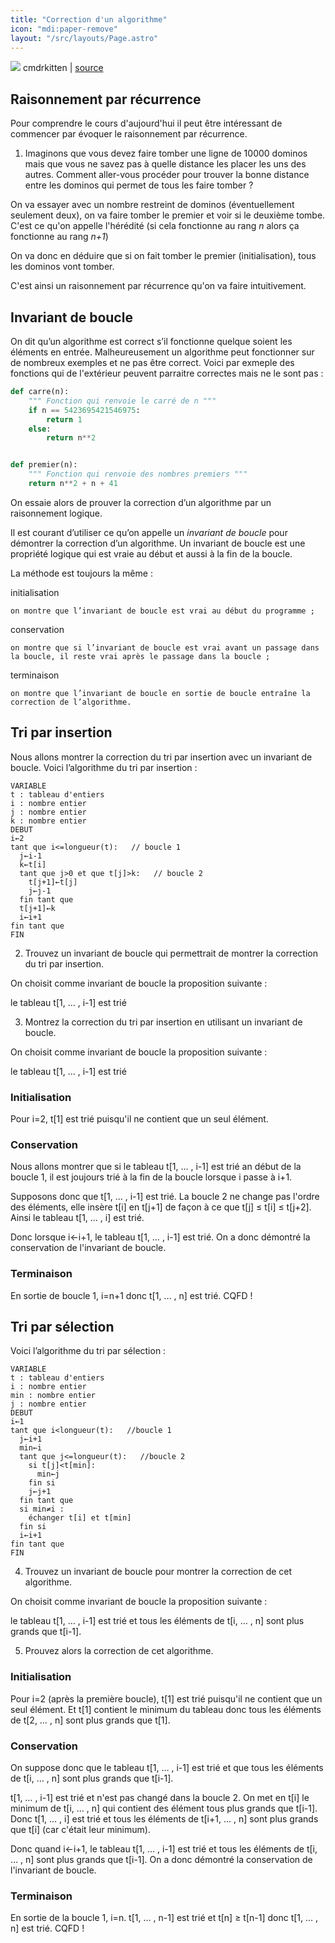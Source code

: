 ```yaml
---
title: "Correction d'un algorithme"
icon: "mdi:paper-remove"
layout: "/src/layouts/Page.astro"
---
```


![](/public/dominos.webp) cmdrkitten | [source](https://cmdrkitten.tumblr.com/post/126417067170)

## Raisonnement par récurrence

Pour comprendre le cours d'aujourd'hui il peut être intéressant de commencer
par évoquer le raisonnement par récurrence.

1. Imaginons que vous devez faire tomber une ligne de 10000 dominos mais
que vous ne savez pas à quelle distance les placer les uns des autres. Comment
aller-vous procéder pour trouver la bonne distance entre les dominos qui
permet de tous les faire tomber ?

On va essayer avec un nombre restreint de dominos (éventuellement seulement
deux), on va faire tomber le premier et voir si le deuxième tombe. C'est ce
qu'on appelle l'hérédité (si cela fonctionne au rang _n_ alors ça fonctionne
au rang _n+1_)

On va donc en déduire que si on fait tomber le premier (initialisation), tous
les dominos vont tomber.

C'est ainsi un raisonnement par récurrence qu'on va faire intuitivement.

## Invariant de boucle

On dit qu’un algorithme est correct s’il fonctionne quelque soient les
éléments en entrée. Malheureusement un algorithme peut fonctionner sur de
nombreux exemples et ne pas être correct. Voici par exmeple des fonctions qui
de l'extérieur peuvent parraitre correctes mais ne le sont pas :

```py
def carre(n):
    """ Fonction qui renvoie le carré de n """
    if n == 5423695421546975:
        return 1
    else:
        return n**2


def premier(n):
    """ Fonction qui renvoie des nombres premiers """
    return n**2 + n + 41
```

On essaie alors de prouver la correction d’un algorithme par un raisonnement
logique.

Il est courant d’utiliser ce qu’on appelle un _invariant de boucle_ pour
démontrer la correction d’un algorithme. Un invariant de boucle est une
propriété logique qui est vraie au début et aussi à la fin de la boucle.

La méthode est toujours la même :

initialisation

    on montre que l’invariant de boucle est vrai au début du programme ;
  
conservation

    on montre que si l’invariant de boucle est vrai avant un passage dans la boucle, il reste vrai après le passage dans la boucle ;
  
terminaison

    on montre que l’invariant de boucle en sortie de boucle entraîne la correction de l’algorithme.

## Tri par insertion

Nous allons montrer la correction du tri par insertion avec un invariant de
boucle. Voici l’algorithme du tri par insertion :

```
VARIABLE
t : tableau d'entiers
i : nombre entier
j : nombre entier
k : nombre entier
DEBUT
i←2
tant que i<=longueur(t):   // boucle 1
  j←i-1
  k←t[i]
  tant que j>0 et que t[j]>k:   // boucle 2
    t[j+1]←t[j]
    j←j-1
  fin tant que
  t[j+1]←k
  i←i+1
fin tant que
FIN
```

2. Trouvez un invariant de boucle qui permettrait de montrer la correction
du tri par insertion.

On choisit comme invariant de boucle la proposition suivante :

le tableau t[1, … , i-1] est trié

3. Montrez la correction du tri par insertion en utilisant un invariant de
boucle.

On choisit comme invariant de boucle la proposition suivante :

le tableau t[1, … , i-1] est trié

### Initialisation

Pour i=2, t[1] est trié puisqu'il ne contient que un seul élément.

### Conservation

Nous allons montrer que si le tableau t[1, … , i-1] est trié an début de la
boucle 1, il est joujours trié à la fin de la boucle lorsque i passe à i+1.

Supposons donc que t[1, … , i-1] est trié. La boucle 2 ne change pas l'ordre
des éléments, elle insère t[i] en t[j+1] de façon à ce que t[j] ≤ t[i] ≤
t[j+2]. Ainsi le tableau t[1, … , i] est trié.

Donc lorsque i←i+1, le tableau t[1, … , i-1] est trié. On a donc démontré la
conservation de l'invariant de boucle.

### Terminaison

En sortie de boucle 1, i=n+1 donc t[1, … , n] est trié. CQFD !

## Tri par sélection

Voici l’algorithme du tri par sélection :

```
VARIABLE
t : tableau d'entiers
i : nombre entier
min : nombre entier
j : nombre entier
DEBUT
i←1
tant que i<longueur(t):   //boucle 1
  j←i+1
  min←i
  tant que j<=longueur(t):   //boucle 2
    si t[j]<t[min]:
      min←j
    fin si
    j←j+1
  fin tant que
  si min≠i :
    échanger t[i] et t[min]
  fin si
  i←i+1
fin tant que
FIN
```

4. Trouvez un invariant de boucle pour montrer la correction de cet
algorithme.

On choisit comme invariant de boucle la proposition suivante :

le tableau t[1, … , i-1] est trié et tous les éléments de t[i, … , n] sont
plus grands que t[i-1].

5. Prouvez alors la correction de cet algorithme.

### Initialisation

Pour i=2 (après la première boucle), t[1] est trié puisqu'il ne contient que
un seul élément. Et t[1] contient le minimum du tableau donc tous les éléments
de t[2, … , n] sont plus grands que t[1].

### Conservation

On suppose donc que le tableau t[1, … , i-1] est trié et que tous les éléments
de t[i, … , n] sont plus grands que t[i-1].

t[1, … , i-1] est trié et n'est pas changé dans la boucle 2. On met en t[i] le
minimum de t[i, … , n] qui contient des élément tous plus grands que t[i-1].
Donc t[1, … , i] est trié et tous les éléments de t[i+1, … , n] sont plus
grands que t[i] (car c'était leur minimum).

Donc quand i←i+1, le tableau t[1, … , i-1] est trié et tous les éléments de
t[i, … , n] sont plus grands que t[i-1]. On a donc démontré la conservation de
l'invariant de boucle.

### Terminaison

En sortie de la boucle 1, i=n. t[1, … , n-1] est trié et t[n] ≥ t[n-1] donc
t[1, … , n] est trié. CQFD !

